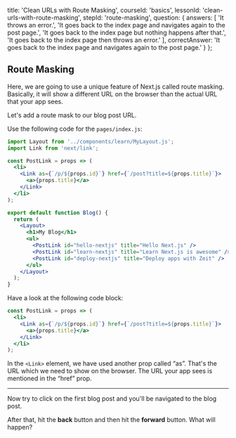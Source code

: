 
  title: 'Clean URLs with Route Masking',
  courseId: 'basics',
  lessonId: 'clean-urls-with-route-masking',
  stepId: 'route-masking',
  question: {
    answers: [
      'It throws an error.',
      'It goes back to the index page and navigates again to the post page.',
      'It goes back to the index page but nothing happens after that.',
      'It goes back to the index page then throws an error.'
    ],
    correctAnswer: 'It goes back to the index page and navigates again to the post page.'
  }
};

## Route Masking

Here, we are going to use a unique feature of Next.js called route masking. Basically, it will show a different URL on the browser than the actual URL that your app sees.

Let's add a route mask to our blog post URL.

Use the following code for the `pages/index.js`:

```jsx
import Layout from '../components/learn/MyLayout.js';
import Link from 'next/link';

const PostLink = props => (
  <li>
    <Link as={`/p/${props.id}`} href={`/post?title=${props.title}`}>
      <a>{props.title}</a>
    </Link>
  </li>
);

export default function Blog() {
  return (
    <Layout>
      <h1>My Blog</h1>
      <ul>
        <PostLink id="hello-nextjs" title="Hello Next.js" />
        <PostLink id="learn-nextjs" title="Learn Next.js is awesome" />
        <PostLink id="deploy-nextjs" title="Deploy apps with Zeit" />
      </ul>
    </Layout>
  );
}
```

Have a look at the following code block:

```jsx
const PostLink = props => (
  <li>
    <Link as={`/p/${props.id}`} href={`/post?title=${props.title}`}>
      <a>{props.title}</a>
    </Link>
  </li>
);
```

In the `<Link>` element, we have used another prop called “as”. That's the URL which we need to show on the browser. The URL your app sees is mentioned in the “href” prop.

---

Now try to click on the first blog post and you'll be navigated to the blog post.

After that, hit the **back** button and then hit the **forward** button. What will happen?


